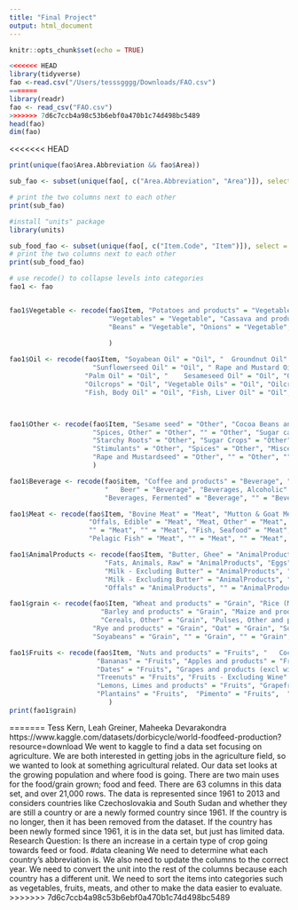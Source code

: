 ```yaml
---
title: "Final Project"
output: html_document
---
```


```r
knitr::opts_chunk$set(echo = TRUE)
```

```r
<<<<<<< HEAD
library(tidyverse)
fao <-read.csv("/Users/tesssgggg/Downloads/FAO.csv")
=======
library(readr)
fao <- read_csv("FAO.csv")
>>>>>>> 7d6c7ccb4a98c53b6ebf0a470b1c74d498bc5489
head(fao)
dim(fao) 
```
<<<<<<< HEAD
```r
print(unique(fao$Area.Abbreviation && fao$Area))

sub_fao <- subset(unique(fao[, c("Area.Abbreviation", "Area")]), select = c("Area.Abbreviation", "Area"))

# print the two columns next to each other
print(sub_fao)
```
```r
#install "units" package
library(units)

```
```r
sub_food_fao <- subset(unique(fao[, c("Item.Code", "Item")]), select = c("Item.Code", "Item"))
# print the two columns next to each other
print(sub_food_fao)

# use recode() to collapse levels into categories
fao1 <- fao


fao1$Vegetable <- recode(fao$Item, "Potatoes and products" = "Vegetable", "Vegetables, Other" = "Vegetable", 
                         "Vegetables" = "Vegetable", "Cassava and products" = "Vegetable", "Sweet potatoes" = "Vegetable", 
                         "Beans" = "Vegetable", "Onions" = "Vegetable", "" = "Vegetable", "" = "Vegetable", 
                         
                         )

fao1$Oil <- recode(fao$Item, "Soyabean Oil" = "Oil", "	Groundnut Oil" = "Oil", 
                     "Sunflowerseed Oil" = "Oil", "	Rape and Mustard Oil" = "Oil", "Cottonseed Oil" = "Oil", 
                   "Palm Oil" = "Oil", "	Sesameseed Oil" = "Oil", "Olive Oil" = "Oil", "Oilcrops Oil, Other" = "Oil", 
                   "Oilcrops" = "Oil", "Vegetable Oils" = "Oil", "Oilcrops, Other" = "Oil", "Maize Germ Oil" = "Oil",
                   "Fish, Body Oil" = "Oil", "Fish, Liver Oil" = "Oil", "" = "Oil",)



fao1$Other <- recode(fao$Item, "Sesame seed" = "Other", "Cocoa Beans and products" = "Other", "Pepper" = "Other", 
                     "Spices, Other" = "Other", "" = "Other", "Sugar cane" = "Other", "Sugar beet" = "Other","	Sugar (Raw Equivalent)" = "Other", "Sweeteners, Other" = "Other", "Honey" = "Other", "	Infant food" = "Other", "Cereals - Excluding Beer" = "Other", 
                     "Starchy Roots" = "Other", "Sugar Crops" = "Other", "Sugar & Sweeteners" = "Other", 
                     "Stimulants" = "Other", "Spices" = "Other", "Miscellaneous" = "Other", "Roots, Other" = "Other",
                     "Rape and Mustardseed" = "Other", "" = "Other", "" = "Other"
                     )

fao1$Beverage <- recode(fao$item, "Coffee and products" = "Beverage", "	Tea (including mate)" = "Beverage", "Wine" = "Beverage", 
                        "	Beer" = "Beverage", "Beverages, Alcoholic" = "Beverage", "Alcoholic Beverages" = "Beverage",
                        "Beverages, Fermented" = "Beverage", "" = "Beverage", )

fao1$Meat <- recode(fao$Item, "Bovine Meat" = "Meat", "Mutton & Goat Meat" = "Meat", "Poultry Meat" = "Meat", 
                    "Offals, Edible" = "Meat", "Meat, Other" = "Meat", "Freshwater Fish" = "Meat", "Meat" = "Meat", 
                    "" = "Meat", "" = "Meat", "Fish, Seafood" = "Meat", "Pigmeat" = "Meat", "	Demersal Fish" = "Meat",
                    "Pelagic Fish" = "Meat", "" = "Meat", "" = "Meat", )

fao1$AnimalProducts <- recode(fao$Item, "Butter, Ghee" = "AnimalProducts", "Cream" = "AnimalProducts", 
                        "Fats, Animals, Raw" = "AnimalProducts", "Eggs" = "AnimalProducts", 
                        "Milk - Excluding Butter" = "AnimalProducts", "Eggs" = "AnimalProducts", 
                        "Milk - Excluding Butter" = "AnimalProducts", "Animal fats" = "AnimalProducts", 
                        "Offals" = "AnimalProducts", "" = "AnimalProducts")

fao1$grain <- recode(fao$Item, "Wheat and products" = "Grain", "Rice (Milled Equivalent)" = "Grain",
                       "Barley and products" = "Grain", "Maize and products" = "Grain", "	Millet and products" = "Grain", 
                       "Cereals, Other" = "Grain", "Pulses, Other and products" = "Grain", "Pulses" = "Grain", 
                     "Rye and products" = "Grain", "Oat" = "Grain", "Sorghum and products" = "Grain", "Peas" = "Grain", 
                     "Soyabeans" = "Grain", "" = "Grain", "" = "Grain", "" = "Grain")

fao1$Fruits <- recode(fao$Item, "Nuts and products" = "Fruits", "	Coconuts - Incl Copra" = "Fruits", "Olives (including preserved)" = "Fruits", "	Tomatoes and products" = "Fruits", "Oranges, Mandarines" = "Fruits", "Citrus, Other	" = "Fruits", 
                      "Bananas" = "Fruits", "Apples and products" = "Fruits", "Pineapples and products" = "Fruits",
                      "Dates" = "Fruits", "Grapes and products (excl wine)" = "Fruits", "Fruits, Other" = "Fruits", 
                      "Treenuts" = "Fruits", "Fruits - Excluding Wine" = "Fruits", "Groundnuts (Shelled Eq)" = "Fruits", 
                      "Lemons, Limes and products" = "Fruits", "Grapefruit and products" = "Fruits", 
                      "Plantains" = "Fruits",  "Pimento" = "Fruits",  "" = "Fruits", 
                         )
print(fao1$grain)
```

=======
Tess Kern, Leah Greiner, Maheeka Devarakondra
https://www.kaggle.com/datasets/dorbicycle/world-foodfeed-production?resource=download
We went to kaggle to find a data set focusing on agriculture. We are both interested in getting jobs in the agriculture field, so we wanted to look at something agricultural related. Our data set looks at the growing population and where food is going. There are two main uses for the food/grain grown; food and feed. There are 63 columns in this data set, and over 21,000 rows. The data is represented since 1961 to 2013 and considers countries like Czechoslovakia and South Sudan and whether they are still a country or are a newly formed country since 1961. If the country is no longer, then it has been removed from the dataset. If the country has been newly formed since 1961, it is in the data set, but just has limited data. 
Research Question: Is there an increase in a certain type of crop going towards feed or food.
#data cleaning
We need to determine what each country's abbreviation is. We also need to update the columns to the correct year. We need to convert the unit into the rest of the columns because each country has a different unit. We need to sort the items into categories such as vegetables, fruits, meats, and other to make the data easier to evaluate.
>>>>>>> 7d6c7ccb4a98c53b6ebf0a470b1c74d498bc5489
